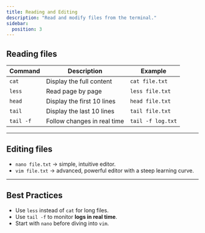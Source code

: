 ```yaml
---
title: Reading and Editing
description: "Read and modify files from the terminal."
sidebar:
  position: 3
---
```


## Reading files

| Command    | Description                 | Example            |
|------------|-----------------------------|--------------------|
| `cat`      | Display the full content    | `cat file.txt`     |
| `less`     | Read page by page           | `less file.txt`    |
| `head`     | Display the first 10 lines  | `head file.txt`    |
| `tail`     | Display the last 10 lines   | `tail file.txt`    |
| `tail -f`  | Follow changes in real time | `tail -f log.txt`  |

---

## Editing files

- `nano file.txt` → simple, intuitive editor.  
- `vim file.txt` → advanced, powerful editor with a steep learning curve.  

---

## Best Practices

- Use `less` instead of `cat` for long files.  
- Use `tail -f` to monitor **logs in real time**.  
- Start with `nano` before diving into `vim`.  
